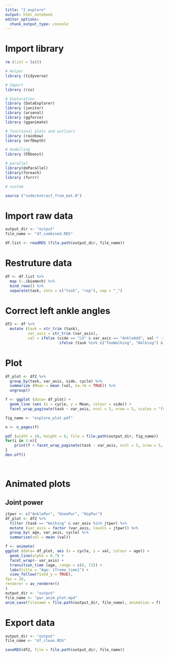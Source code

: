 ```yaml
---
title: "2_explore"
output: html_notebook
editor_options: 
  chunk_output_type: console
---
```

 
# Import library

```r

rm (list = ls())

# Helper
library (tidyverse)

# Import
library (rio)

# Exploration 
library (DataExplorer)
library (janitor)
library (arsenal)
library (ggforce)
library (gganimate)

# functional plots and outliers
library (rainbow)
library (mrfDepth)

# modelling
library (FDboost)

# parallel
library(doParallel)
library(foreach)
library (furrr)

# custom 

source ("code/extract_from_mat.R")

```

# Import raw data

```r

output_dir <- "output"
file_name <- "df_combined.RDS"

df.list <- readRDS (file.path(output_dir, file_name))


```

# Restruture data

```r
df <- df.list %>%
  map (~.$biomech) %>%
  bind_rows() %>%
  separate(task, into = c("task", "rep"), sep = "_")

```

# Correct left ankle angles

```r

df2 <- df %>%
  mutate (task = str_trim (task),
          var_axis = str_trim (var_axis),
          val = ifelse (side == "LX" & var_axis == "AnkleAdd", val * -1, 
                        ifelse (task %in% c("ToeWalking", "Walking") & side == "LX" & var_axis == "AnkleRot", val * -1, val)))

```


# Plot
 
```r

df_plot <- df2 %>%
  group_by(task, var_axis, side, cycle) %>%
  summarize (Mean = mean (val, na.rm = TRUE)) %>%
  ungroup()

f <- ggplot (data= df_plot) +
  geom_line (aes (x = cycle, y = Mean, colour = side)) +
  facet_wrap_paginate(task ~ var_axis, ncol = 5, nrow = 5, scales = "free", page = 1)

fig_name <- "explore_plot.pdf"

n <- n_pages(f)

pdf (width = 10, height = 8, file = file.path(output_dir, fig_name))
for(i in 1:n){
    print(f + facet_wrap_paginate(task ~ var_axis, ncol = 5, nrow = 5, scales = "free", page = i))
}
dev.off()




```


# Animated plots
## Joint power

```r

jtpwr <- c("AnklePwr", "KneePwr", "HipPwr")
df_plot <- df2 %>%
  filter (task == "Walking" & var_axis %in% jtpwr) %>%
  mutate (var_axis = factor (var_axis, levels = jtpwr)) %>%
  group_by( age, var_axis, cycle) %>% 
  summarise(val = mean (val))

f <- animate(
ggplot (data= df_plot, aes (x = cycle, y = val, colour = age)) +
  geom_line(alpha = 0.7) +
  facet_wrap(~ var_axis) +
  transition_time (age, range = c(6, 72)) +
  labs(title = "Age: {frame_time}") +
  view_follow(fixed_y = TRUE),
fps = 20, 
renderer = av_renderer()
)
output_dir <- "output"
file_name <- "pwr_anim_plot.mp4"
anim_save(filename = file.path(output_dir, file_name), animation = f)


```



# Export data
 
```r

output_dir <- "output"
file_name <- "df_clean.RDS"

saveRDS(df2, file = file.path(output_dir, file_name))

```
